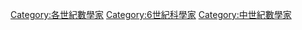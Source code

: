 {{各世紀數學家|6世紀}}

[[Category:各世紀數學家|Category:各世紀數學家]]
[[Category:6世紀科學家|Category:6世紀科學家]]
[[Category:中世紀數學家|Category:中世紀數學家]]